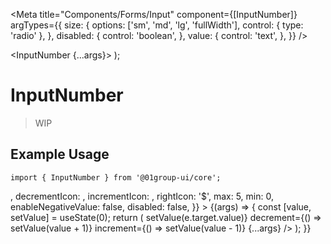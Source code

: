 
<Meta
  title="Components/Forms/Input"
  component={[InputNumber]}
  argTypes={{
    size: {
      options: ['sm', 'md', 'lg', 'fullWidth'],
      control: { type: 'radio' },
    },
    disabled: {
      control: 'boolean',
    },
    value: {
      control: 'text',
    },
  }}
/>

  <InputNumber {...args}></InputNumber>
);

# InputNumber

> WIP

## Example Usage

```tsx
import { InputNumber } from '@01group-ui/core';
```

<Canvas columns={2} withSource="close">
  <Story
    name="InputNumber"
    args={{
      defaultValue: '',
      placeHolder: 'input number',
      leftIcon: <PlusOutlined />,
      decrementIcon: <DownOutlined />,
      incrementIcon: <UpOutlined />,
      rightIcon: '$',
      max: 5,
      min: 0,
      enableNegativeValue: false,
      disabled: false,
    }}
  >
    {(args) => {
      const [value, setValue] = useState(0);
      return (
        <InputNumber
          value={value}
          onChange={(e) => setValue(e.target.value)}
          decrement={() => setValue(value + 1)}
          increment={() => setValue(value - 1)}
          {...args}
        />
      );
    }}
  </Story>
</Canvas>

<ArgsTable of={InputNumber} />
